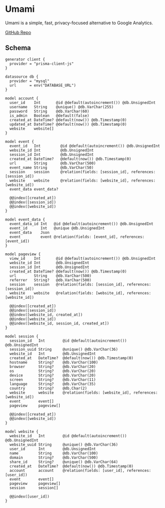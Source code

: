# Umami

Umami is a simple, fast, privacy-focused alternative to Google Analytics.

[GitHub Repo](https://github.com/umami-software/umami)

## Schema

```prisma
generator client {
  provider = "prisma-client-js"
}

datasource db {
  provider = "mysql"
  url      = env("DATABASE_URL")
}

model account {
  user_id    Int       @id @default(autoincrement()) @db.UnsignedInt
  username   String    @unique() @db.VarChar(255)
  password   String    @db.VarChar(60)
  is_admin   Boolean   @default(false)
  created_at DateTime? @default(now()) @db.Timestamp(0)
  updated_at DateTime? @default(now()) @db.Timestamp(0)
  website    website[]
}

model event {
  event_id   Int         @id @default(autoincrement()) @db.UnsignedInt
  website_id Int         @db.UnsignedInt
  session_id Int         @db.UnsignedInt
  created_at DateTime?   @default(now()) @db.Timestamp(0)
  url        String      @db.VarChar(500)
  event_name String      @db.VarChar(50)
  session    session     @relation(fields: [session_id], references: [session_id])
  website    website     @relation(fields: [website_id], references: [website_id])
  event_data event_data?

  @@index([created_at])
  @@index([session_id])
  @@index([website_id])
}

model event_data {
  event_data_id Int   @id @default(autoincrement()) @db.UnsignedInt
  event_id      Int   @unique @db.UnsignedInt
  event_data    Json
  event         event @relation(fields: [event_id], references: [event_id])
}

model pageview {
  view_id    Int       @id @default(autoincrement()) @db.UnsignedInt
  website_id Int       @db.UnsignedInt
  session_id Int       @db.UnsignedInt
  created_at DateTime? @default(now()) @db.Timestamp(0)
  url        String    @db.VarChar(500)
  referrer   String?   @db.VarChar(500)
  session    session   @relation(fields: [session_id], references: [session_id])
  website    website   @relation(fields: [website_id], references: [website_id])

  @@index([created_at])
  @@index([session_id])
  @@index([website_id, created_at])
  @@index([website_id])
  @@index([website_id, session_id, created_at])
}

model session {
  session_id   Int        @id @default(autoincrement()) @db.UnsignedInt
  session_uuid String     @unique() @db.VarChar(36)
  website_id   Int        @db.UnsignedInt
  created_at   DateTime?  @default(now()) @db.Timestamp(0)
  hostname     String?    @db.VarChar(100)
  browser      String?    @db.VarChar(20)
  os           String?    @db.VarChar(20)
  device       String?    @db.VarChar(20)
  screen       String?    @db.VarChar(11)
  language     String?    @db.VarChar(35)
  country      String?    @db.Char(2)
  website      website    @relation(fields: [website_id], references: [website_id])
  event        event[]
  pageview     pageview[]

  @@index([created_at])
  @@index([website_id])
}

model website {
  website_id   Int        @id @default(autoincrement()) @db.UnsignedInt
  website_uuid String     @unique() @db.VarChar(36)
  user_id      Int        @db.UnsignedInt
  name         String     @db.VarChar(100)
  domain       String?    @db.VarChar(500)
  share_id     String?    @unique() @db.VarChar(64)
  created_at   DateTime?  @default(now()) @db.Timestamp(0)
  account      account    @relation(fields: [user_id], references: [user_id])
  event        event[]
  pageview     pageview[]
  session      session[]

  @@index([user_id])
}
```
